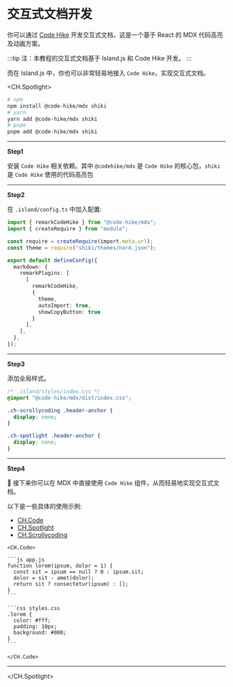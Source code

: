 # 交互式文档开发

你可以通过 [Code Hike](https://codehike.org/) 开发交互式文档，这是一个基于 React 的 MDX 代码高亮及动画方案。

:::tip
注：本教程的交互式文档基于 Island.js 和 Code Hike 开发。
:::

而在 Island.js 中，你也可以非常轻易地接入 `Code Hike`，实现交互式文档。

<CH.Spotlight>

```bash
# npm
npm install @code-hike/mdx shiki
# yarn
yarn add @code-hike/mdx shiki
# pnpm
pnpm add @code-hike/mdx shiki
```

---

**Step1** 

安装 `Code Hike` 相关依赖。其中 `@codehike/mdx` 是 `Code Hike` 的核心包，`shiki` 是 `Code Hike` 使用的代码高亮包

---

**Step2** 

在 `.island/config.ts` 中加入配置:

```ts config.ts focus=1:5,9:17
import { remarkCodeHike } from "@code-hike/mdx";
import { createRequire } from "module";

const require = createRequire(import.meta.url);
const theme = require("shiki/themes/nord.json");

export default defineConfig({
  markdown: {
    remarkPlugins: [
      [
        remarkCodeHike, 
        { 
          theme, 
          autoImport: true, 
          showCopyButton: true 
        }
      ],
    ],
  },
});
```

---

**Step3** 

添加全局样式。

```css styles/index.css
/* .island/styles/index.css */
@import "@code-hike/mdx/dist/index.css";

.ch-scrollycoding .header-anchor {
  display: none;
}

.ch-spotlight .header-anchor {
  display: none;
}
```

---

**Step4** 

🎉 接下来你可以在 MDX 中直接使用 `Code Hike` 组件，从而轻易地实现交互式文档。

以下是一些具体的使用示例:

- [CH.Code](https://codehike.org/demo/filenames)
- [CH.Spotlight](https://codehike.org/demo/spotlight)
- [CH.Scrollycoding](https://codehike.org/demo/scrollycoding)


````mdx
<CH.Code>

```js app.js
function lorem(ipsum, dolor = 1) {
  const sit = ipsum == null ? 0 : ipsum.sit;
  dolor = sit - amet(dolor);
  return sit ? consectetur(ipsum) : [];
}
```

```css styles.css
.lorem {
  color: #fff;
  padding: 10px;
  background: #000;
}
```

</CH.Code>
````

---

</CH.Spotlight>

